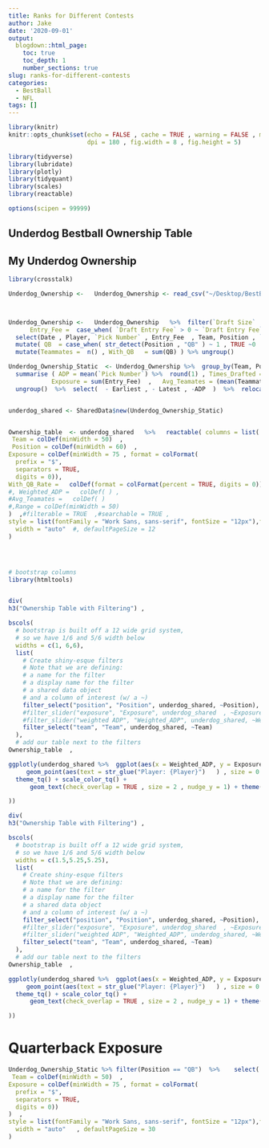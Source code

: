 ```yaml
---
title: Ranks for Different Contests
author: Jake
date: '2020-09-01'
output:
  blogdown::html_page:
    toc: true
    toc_depth: 1
    number_sections: true
slug: ranks-for-different-contests
categories:
  - BestBall
  - NFL
tags: []
---
```




```r
library(knitr)
knitr::opts_chunk$set(echo = FALSE , cache = TRUE , warning = FALSE , message = FALSE ,
                      dpi = 180 , fig.width = 8 , fig.height = 5)

```


```r
library(tidyverse)
library(lubridate)
library(plotly)
library(tidyquant)
library(scales)
library(reactable)

options(scipen = 99999)

```

##  Underdog Bestball Ownership Table




## My Underdog Ownership







```r

library(crosstalk)

Underdog_Ownership <-   Underdog_Ownership <- read_csv("~/Desktop/BestBall/Data/2020/Underdog Ownership.csv")



Underdog_Ownership <-   Underdog_Ownership   %>%  filter(`Draft Size`  > 11) %>%  mutate(Date = as_date(`Picked At`)   , Player = str_c(`First Name` , " " , `Last Name`)  ,
      Entry_Fee =  case_when( `Draft Entry Fee` > 0 ~ `Draft Entry Fee` , TRUE ~ `Tournament Entry Fee`)   , temp_weight_adp = `Pick Number` * Entry_Fee)  %>%  
  select(Date , Player, `Pick Number` , Entry_Fee  , Team, Position , `Draft Size`  , Draft  , temp_weight_adp)   %>%  
  mutate( QB  = case_when( str_detect(Position , "QB" ) ~ 1 , TRUE ~0     ) ) %>%  group_by(Team, Draft) %>% 
  mutate(Teammates =  n() , With_QB   = sum(QB) ) %>% ungroup()

Underdog_Ownership_Static  <- Underdog_Ownership %>%  group_by(Team, Position, Player)  %>%  
  summarise ( ADP = mean(`Pick Number`) %>%  round(1) , Times_Drafted = n() , Earliest = min(`Pick Number`)   , Latest = max(`Pick Number`)   , Range = Latest - Earliest  ,
            Exposure = sum(Entry_Fee)  ,   Avg_Teamates = (mean(Teammates) - 1 ) %>%  round(1)  , With_QB_Rate  = mean(With_QB) %>%  round(1)     , Weighted_ADP =  ( sum(temp_weight_adp )/  sum(Exposure  )) %>% round(1))%>% 
  ungroup()  %>%  select(  - Earliest , - Latest , -ADP  )  %>%  relocate(Range, .after = last_col()) %>%  select(-Times_Drafted , - Range)


underdog_shared <- SharedData$new(Underdog_Ownership_Static)


Ownership_table  <- underdog_shared   %>%   reactable( columns = list(
 Team = colDef(minWidth = 50)  ,
 Position = colDef(minWidth = 60)  ,
Exposure = colDef(minWidth = 75 , format = colFormat(
  prefix = "$",
  separators = TRUE,
  digits = 0)),
With_QB_Rate =   colDef(format = colFormat(percent = TRUE, digits = 0)) 
#, Weighted_ADP =   colDef( ) ,
#Avg_Teamates =   colDef( )
#,Range = colDef(minWidth = 50)  
)  ,#filterable = TRUE  ,#searchable = TRUE ,  
style = list(fontFamily = "Work Sans, sans-serif", fontSize = "12px"),fullWidth = TRUE,
  width = "auto"  #, defaultPageSize = 12
)




# bootstrap columns
library(htmltools)


div(
h3("Ownership Table with Filtering") ,

bscols(
  # bootstrap is built off a 12 wide grid system,
  # so we have 1/6 and 5/6 width below
  widths = c(1, 6,6),
  list(
    # Create shiny-esque filters
    # Note that we are defining:
    # a name for the filter
    # a display name for the filter
    # a shared data object
    # and a column of interest (w/ a ~)
    filter_select("position", "Position", underdog_shared, ~Position),
    #filter_slider("exposure", "Exposure", underdog_shared  , ~Exposure,  width = "100%"),
    #filter_slider("weighted ADP", "Weighted_ADP", underdog_shared, ~Weighted_ADP, width = "100%"),
    filter_select("team", "Team", underdog_shared, ~Team)
  ),
  # add our table next to the filters
Ownership_table  ,

ggplotly(underdog_shared %>%  ggplot(aes(x = Weighted_ADP, y = Exposure  ,color = Position , label = Player)) +
     geom_point(aes(text = str_glue("Player: {Player}")   ) , size = 0.8)+ 
  theme_tq() + scale_color_tq() +
      geom_text(check_overlap = TRUE , size = 2 , nudge_y = 1) + theme(legend.position="none")  ) 

))
```







```r

div(
h3("Ownership Table with Filtering") ,

bscols(
  # bootstrap is built off a 12 wide grid system,
  # so we have 1/6 and 5/6 width below
  widths = c(1.5,5.25,5.25),
  list(
    # Create shiny-esque filters
    # Note that we are defining:
    # a name for the filter
    # a display name for the filter
    # a shared data object
    # and a column of interest (w/ a ~)
    filter_select("position", "Position", underdog_shared, ~Position),
    #filter_slider("exposure", "Exposure", underdog_shared  , ~Exposure,  width = "100%"),
    #filter_slider("weighted ADP", "Weighted_ADP", underdog_shared, ~Weighted_ADP, width = "100%"),
    filter_select("team", "Team", underdog_shared, ~Team)
  ),
  # add our table next to the filters
Ownership_table  ,

ggplotly(underdog_shared %>%  ggplot(aes(x = Weighted_ADP, y = Exposure  ,color = Position , label = Player)) +
     geom_point(aes(text = str_glue("Player: {Player}")   ) , size = 0.8)+ 
  theme_tq() + scale_color_tq() +
      geom_text(check_overlap = TRUE , size = 2 , nudge_y = 1) + theme(legend.position="none")  ) 

))


```





# Quarterback Exposure

```r


Underdog_Ownership_Static %>% filter(Position == "QB")  %>%    select( -Position , -With_QB_Rate) %>%   reactable( columns = list(
 Team = colDef(minWidth = 50)  ,
Exposure = colDef(minWidth = 75 , format = colFormat(
  prefix = "$",
  separators = TRUE,
  digits = 0))
)  ,
style = list(fontFamily = "Work Sans, sans-serif", fontSize = "12px"),fullWidth = TRUE,
  width = "auto"   , defaultPageSize = 30
)


```








